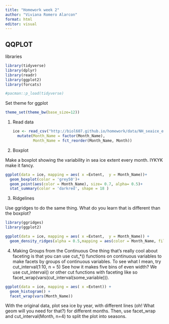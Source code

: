 ```yaml
---
title: "Homework week 2"
author: "Viviana Romero Alarcon"
format: html
editor: visual
---
```


## QQPLOT

libraries

```r
library(tidyverse)
library(dplyr)
library(readr)
library(ggplot2)
library(forcats)

#pacman::p_load(tidyverse)

```

Set theme for ggplot

```r
theme_set(theme_bw(base_size=12))


```

1.  Read data

    ```r
    ice <- read_csv("http://biol607.github.io/homework/data/NH_seaice_extent_monthly_1978_2016.csv") %>%
      mutate(Month_Name = factor(Month_Name),
             Month_Name = fct_reorder(Month_Name, Month))
    ```

2.  Boxplot

Make a boxplot showing the variability in sea ice extent every month. IYKYK make it fancy.

```r
ggplot(data = ice, mapping = aes( x =Extent,  y = Month_Name))+
  geom_boxplot(color = 'grey50')+
  geom_point(aes(color = Month_Name), size= 0.7, alpha= 0.5)+
  stat_summary(color = 'darkred', shape = 18 )

```

3.  Ridgelines

Use ggridges to do the same thing. What do you learn that is different than the boxplot?

```r
library(ggridges)
library(ggplot2)

ggplot(data = ice, mapping = aes( x =Extent,  y = Month_Name)) +
  geom_density_ridges(alpha = 0.5,mapping = aes(color = Month_Name, fill = Month_Name ))

```
4. Making Groups from the Continuous
One thing that’s really cool about faceting is that you can use cut_*() functions on continuous variables to make facets by groups of continuous variables. To see what I mean, try cut_interval(1:10, n = 5) See how it makes five bins of even width? We use cut_interval() or other cut functions with faceting like so facet_wrap(vars(cut_interval(some_variable))).

```r
ggplot(data = ice, mapping = aes( x =Extent)) +
  geom_histogram() +
  facet_wrap(vars(Month_Name))
```


With the original data, plot sea ice by year, with different lines (oh! What geom will you need for that?) for different months. Then, use facet_wrap and cut_interval(Month, n=4) to split the plot into seasons.



